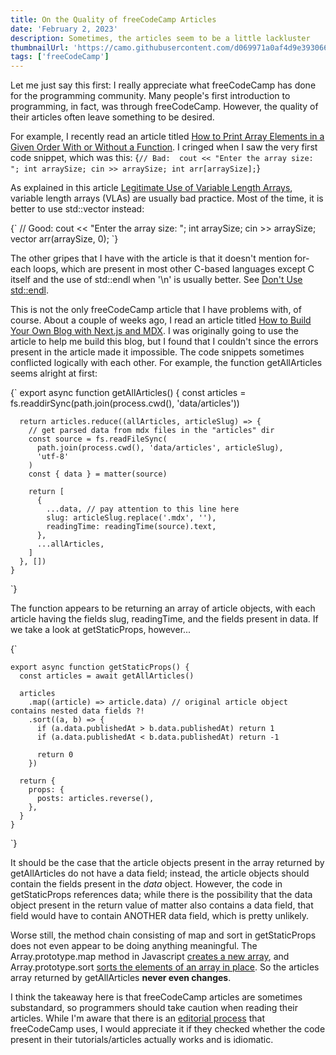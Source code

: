 ```yaml
---
title: On the Quality of freeCodeCamp Articles
date: 'February 2, 2023'
description: Sometimes, the articles seem to be a little lackluster
thumbnailUrl: 'https://camo.githubusercontent.com/d069971a0af4d9e393066dc77ced000cff23a1f6bbfbb9e7704a870192a926ca/68747470733a2f2f73332e616d617a6f6e6177732e636f6d2f66726565636f646563616d702f776964652d736f6369616c2d62616e6e65722e706e67'
tags: ['freeCodeCamp']
---
```


Let me just say this first: I really appreciate what freeCodeCamp
has done for the programming community. Many people's first introduction
to programming, in fact, was through freeCodeCamp. However, the quality
of their articles often leave something to be desired. 

For example, I recently read an article titled [How to Print Array Elements in a Given Order With or Without a Function](https://www.freecodecamp.org/news/how-to-print-array-elements-in-given-order-with-and-without-function/).
I cringed when I saw the very first code snippet, which was this:
<SyntaxHighlighter language="cpp">
  {`
    // Bad: 
    cout << "Enter the array size: ";
    int arraySize;
    cin >> arraySize;
    int arr[arraySize];
  `}
</SyntaxHighlighter>

As explained in this article 
[Legitimate Use of Variable Length Arrays](https://nullprogram.com/blog/2019/10/27/),
variable length arrays (VLAs) are usually bad practice. Most of the time, it is
better to use std::vector instead:

<SyntaxHighlighter language="cpp">
  {`
    // Good: 
    cout << "Enter the array size: ";
    int arraySize;
    cin >> arraySize;
    vector<int> arr(arraySize, 0);
  `}
</SyntaxHighlighter>

The other gripes that I have with the article is that it doesn't mention
for-each loops, which are present in most other C-based languages except C
itself and the use of std::endl when '\n' is usually better. See 
[Don't Use std::endl](https://accu.org/journals/overload/27/149/sharpe_2619/).

This is not the only freeCodeCamp article that I have problems with, of course.
About a couple of weeks ago, I read an article titled
[How to Build Your Own Blog with Next.js and MDX](https://www.freecodecamp.org/news/how-to-build-your-own-blog-with-next-js-and-mdx/).
I was originally going to use the article to help me build this blog, but I found
that I couldn't since the errors present in the article made it impossible. The
code snippets sometimes conflicted logically with each other. For example, the
function getAllArticles seems alright at first:

<SyntaxHighlighter language="javascript">
  {`
    export async function getAllArticles() {
      const articles = fs.readdirSync(path.join(process.cwd(), 'data/articles'))

      return articles.reduce((allArticles, articleSlug) => {
        // get parsed data from mdx files in the "articles" dir
        const source = fs.readFileSync(
          path.join(process.cwd(), 'data/articles', articleSlug),
          'utf-8'
        )
        const { data } = matter(source)

        return [
          {
            ...data, // pay attention to this line here
            slug: articleSlug.replace('.mdx', ''),
            readingTime: readingTime(source).text,
          },
          ...allArticles,
        ]
      }, [])
    }

  `}
</SyntaxHighlighter>

The function appears to be returning an array of article objects, with each
article having the fields slug, readingTime, and the fields present in data.
If we take a look at getStaticProps, however...

<SyntaxHighlighter language="javascript">
  {`

    export async function getStaticProps() {
      const articles = await getAllArticles()

      articles
        .map((article) => article.data) // original article object contains nested data fields ?!
        .sort((a, b) => {
          if (a.data.publishedAt > b.data.publishedAt) return 1
          if (a.data.publishedAt < b.data.publishedAt) return -1

          return 0
        })

      return {
        props: {
          posts: articles.reverse(),
        },
      }
    }

  `}
</SyntaxHighlighter>

It should be the case that the article objects present in the array
returned by getAllArticles do not have a data field; instead, the
article objects should contain the fields present in the *data* object.
However, the code in getStaticProps references data; while there is the
possibility that the data object present in the return value of matter
also contains a data field, that field would have to contain ANOTHER
data field, which is pretty unlikely.

Worse still, the method chain consisting of map and sort in getStaticProps
does not even appear to be doing anything meaningful. The Array.prototype.map
method in Javascript
[creates a new array](https://developer.mozilla.org/en-US/docs/Web/JavaScript/Reference/Global_Objects/Array/map),
and Array.prototype.sort
[sorts the elements of an array in place](https://developer.mozilla.org/en-US/docs/Web/JavaScript/Reference/Global_Objects/Array/sort).
So the articles array returned by getAllArticles **never even changes**. 

I think the takeaway here is that freeCodeCamp articles are sometimes substandard,
so programmers should take caution when reading their articles. While I'm aware that
there is an [editorial process](https://www.freecodecamp.org/news/developer-news-style-guide/)
that freeCodeCamp uses, I would appreciate it if they checked whether the code present in
their tutorials/articles actually works and is idiomatic. 